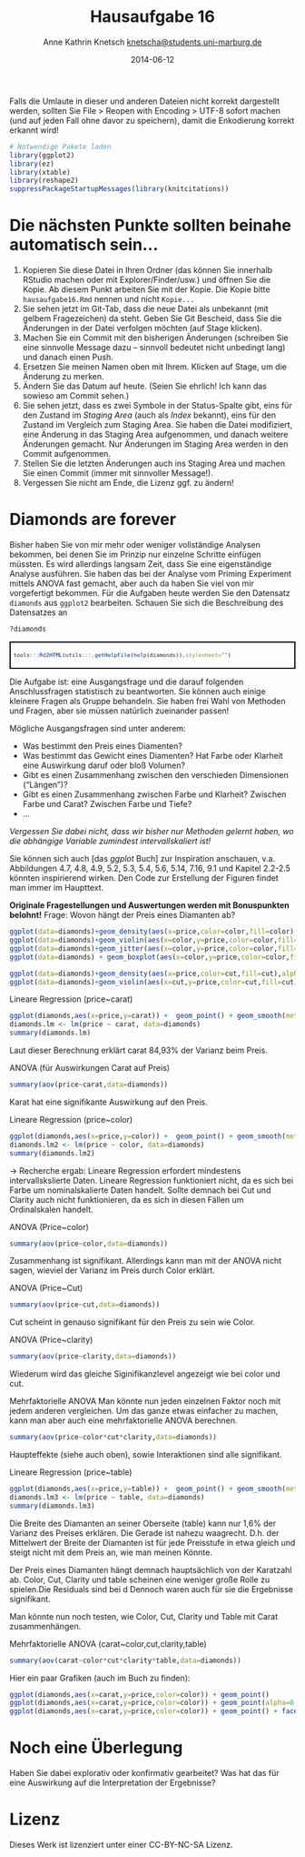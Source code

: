 % Hausaufgabe 16
% Anne Kathrin Knetsch <knetscha@students.uni-marburg.de>
% 2014-06-12

Falls die Umlaute in dieser und anderen Dateien nicht korrekt dargestellt werden, sollten Sie File > Reopen with Encoding > UTF-8 sofort machen (und auf jeden Fall ohne davor zu speichern), damit die Enkodierung korrekt erkannt wird! 

```r
# Notwendige Pakete laden
library(ggplot2)
library(ez)
library(xtable)
library(reshape2)
suppressPackageStartupMessages(library(knitcitations))
```

# Die nächsten Punkte sollten beinahe automatisch sein...
1. Kopieren Sie diese Datei in Ihren Ordner (das können Sie innerhalb RStudio machen oder mit Explorer/Finder/usw.) und öffnen Sie die Kopie. Ab diesem Punkt arbeiten Sie mit der Kopie. Die Kopie bitte `hausaufgabe16.Rmd` nennen und nicht `Kopie...`
2. Sie sehen jetzt im Git-Tab, dass die neue Datei als unbekannt (mit gelbem Fragezeichen) da steht. Geben Sie Git Bescheid, dass Sie die Änderungen in der Datei verfolgen möchten (auf Stage klicken).
3. Machen Sie ein Commit mit den bisherigen Änderungen (schreiben Sie eine sinnvolle Message dazu -- sinnvoll bedeutet nicht unbedingt lang) und danach einen Push.
4. Ersetzen Sie meinen Namen oben mit Ihrem. Klicken auf Stage, um die Änderung zu merken.
5. Ändern Sie das Datum auf heute. (Seien Sie ehrlich! Ich kann das sowieso am Commit sehen.)
6. Sie sehen jetzt, dass es zwei Symbole in der Status-Spalte gibt, eins für den Zustand im *Staging Area* (auch als *Index* bekannt), eins für den Zustand im Vergleich zum Staging Area. Sie haben die Datei modifiziert, eine Änderung in das Staging Area aufgenommen, und danach weitere Änderungen gemacht. Nur Änderungen im Staging Area werden in den Commit aufgenommen.
7. Stellen Sie die letzten Änderungen auch ins Staging Area und machen Sie einen Commit (immer mit sinnvoller Message!).
8. Vergessen Sie nicht am Ende, die Lizenz ggf. zu ändern!

# Diamonds are forever 
Bisher haben Sie von mir mehr oder weniger vollständige Analysen bekommen, bei denen Sie im Prinzip nur einzelne Schritte einfügen müssten. Es wird allerdings langsam Zeit, dass Sie eine eigenständige Analyse ausführen. Sie haben das bei der Analyse vom Priming Experiment mittels ANOVA fast gemacht, aber auch da haben Sie viel von mir vorgefertigt bekommen. Für die Aufgaben heute werden Sie den Datensatz `diamonds` aus `ggplot2` bearbeiten. Schauen Sie sich die Beschreibung des Datensatzes an

```r
?diamonds
```
<div style="border: 2px solid black; padding: 5px; font-size: 80%;">
```r
tools:::Rd2HTML(utils:::.getHelpFile(help(diamonds)),stylesheet="")
```
</div>

Die Aufgabe ist: eine Ausgangsfrage und die darauf folgenden Anschlussfragen statistisch zu beantworten. Sie können auch einige kleinere Fragen als Gruppe behandeln. Sie haben frei Wahl von Methoden und Fragen, aber sie müssen natürlich zueinander passen!

Mögliche Ausgangsfragen sind unter anderem:

* Was bestimmt den Preis eines Diamenten?
* Was bestimmt das Gewicht eines Diamenten? Hat Farbe oder Klarheit eine Auswirkung daruf oder bloß Volumen?
* Gibt es einen Zusammenhang zwischen den verschieden Dimensionen ("Längen")? 
* Gibt es einen Zusammenhang zwischen Farbe und Klarheit? Zwischen Farbe und Carat? Zwischen Farbe und Tiefe?
* ...

*Vergessen Sie dabei nicht, dass wir bisher nur Methoden gelernt haben, wo die abhängige Variable zumindest intervallskaliert ist!*

Sie können sich auch [das *ggplot* Buch] zur Inspiration anschauen, v.a. Abbildungen 4.7, 4.8, 4.9, 5.2, 5.3, 5.4, 5.6, 5.14, 7.16, 9.1  und Kapitel 2.2-2.5 könnten inspirierend wirken. Den Code zur Erstellung der Figuren findet man immer im Haupttext.

**Originale Fragestellungen und Auswertungen werden mit Bonuspunkten belohnt!** 
Frage: Wovon hängt der Preis eines Diamanten ab?

```r
ggplot(data=diamonds)+geom_density(aes(x=price,color=color,fill=color),alpha=0.3)
ggplot(data=diamonds)+geom_violin(aes(x=color,y=price,color=color,fill=color),alpha=0.5)
ggplot(data=diamonds)+geom_jitter(aes(x=color,y=price,color=color,fill=color),alpha=0.5)
ggplot(data=diamonds) + geom_boxplot(aes(x=color,y=price,color=color,fill=color),alpha=0.5)
```

```r
ggplot(data=diamonds)+geom_density(aes(x=price,color=cut,fill=cut),alpha=0.3)
ggplot(data=diamonds)+geom_violin(aes(x=cut,y=price,color=cut,fill=cut),alpha=0.5)
```

Lineare Regression (price~carat)

```r
ggplot(diamonds,aes(x=price,y=carat)) +  geom_point() + geom_smooth(method="lm")
diamonds.lm <- lm(price ~ carat, data=diamonds)
summary(diamonds.lm)
```
Laut dieser Berechnung erklärt carat 84,93% der Varianz beim Preis.

ANOVA (für Auswirkungen Carat auf Preis)

```r
summary(aov(price~carat,data=diamonds))
```
Karat hat eine signifikante Auswirkung auf den Preis. 

Lineare Regression (price~color)

```r
ggplot(diamonds,aes(x=price,y=color)) +  geom_point() + geom_smooth(method="lm")
diamonds.lm2 <- lm(price ~ color, data=diamonds)
summary(diamonds.lm2)
```
-> Recherche ergab: Lineare Regression erfordert mindestens intervallskslierte Daten. Lineare Regression funktioniert nicht, da es sich bei Farbe um nominalskalierte Daten handelt. Sollte demnach bei Cut und Clarity auch nicht funktionieren, da es sich in diesen Fällen um Ordinalskalen handelt.

ANOVA (Price~color)
```r
summary(aov(price~color,data=diamonds))
```
Zusammenhang ist signifikant. Allerdings kann man mit der ANOVA nicht sagen, wieviel der Varianz im Preis durch Color erklärt.

ANOVA (Price~Cut)
```r
summary(aov(price~cut,data=diamonds))
```
Cut scheint in genauso signifikant für den Preis zu sein wie Color.

ANOVA (Price~clarity)
```r
summary(aov(price~clarity,data=diamonds))
``` 
Wiederum wird das gleiche Siginifikanzlevel angezeigt wie bei color und cut.

Mehrfaktorielle ANOVA
Man könnte nun jeden einzelnen Faktor noch mit jedem anderen vergleichen. Um das ganze etwas einfacher zu machen, kann man aber auch eine mehrfaktorielle ANOVA berechnen.

```r
summary(aov(price~color*cut*clarity,data=diamonds))
```
Haupteffekte (siehe auch oben), sowie Interaktionen sind alle signifikant. 

Lineare Regression (price~table)

```r
ggplot(diamonds,aes(x=price,y=table)) +  geom_point() + geom_smooth(method="lm")
diamonds.lm3 <- lm(price ~ table, data=diamonds)
summary(diamonds.lm3)
```
Die Breite des Diamanten an seiner Oberseite (table) kann nur 1,6% der Varianz des Preises erklären. Die Gerade ist nahezu waagrecht. D.h. der Mittelwert der Breite der Diamanten ist für jede Preisstufe in etwa gleich und steigt nicht mit dem Preis an, wie man meinen Könnte.


Der Preis eines Diamanten hängt demnach hauptsächlich von der Karatzahl ab. Color, Cut, Clarity und table scheinen eine weniger große Rolle zu spielen.Die Residuals sind bei d Dennoch waren auch für sie die Ergebnisse signifikant.

Man könnte nun noch testen, wie Color, Cut, Clarity und Table mit Carat zusammenhängen.

Mehrfaktorielle ANOVA (carat~color,cut,clarity,table)

```r
summary(aov(carat~color*cut*clarity*table,data=diamonds))
```

Hier ein paar Grafiken (auch im Buch zu finden):
```r
ggplot(diamonds,aes(x=carat,y=price,color=color)) + geom_point()
ggplot(diamonds,aes(x=carat,y=price,color=color)) + geom_point(alpha=0.3)
ggplot(diamonds,aes(x=carat,y=price,color=color)) + geom_point() + facet_wrap(~color)
```

# Noch eine Überlegung
Haben Sie dabei explorativ oder konfirmativ gearbeitet? Was hat das für eine Auswirkung auf die Interpretation der Ergebnisse?

# Lizenz
Dieses Werk ist lizenziert unter einer CC-BY-NC-SA Lizenz.
